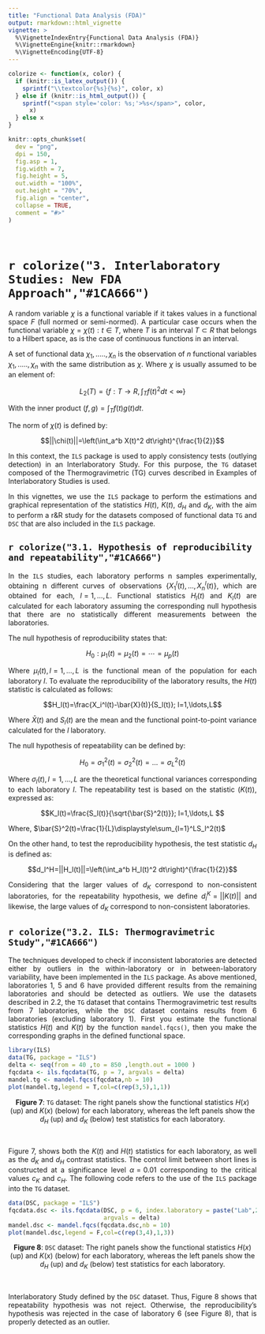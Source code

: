 ```yaml
---
title: "Functional Data Analysis (FDA)"
output: rmarkdown::html_vignette
vignette: >
  %\VignetteIndexEntry{Functional Data Analysis (FDA)}
  %\VignetteEngine{knitr::rmarkdown}
  %\VignetteEncoding{UTF-8}
---
```


```r
colorize <- function(x, color) {
  if (knitr::is_latex_output()) {
    sprintf("\\textcolor{%s}{%s}", color, x)
  } else if (knitr::is_html_output()) {
    sprintf("<span style='color: %s;'>%s</span>", color,
      x)
  } else x
}
```

```r
knitr::opts_chunk$set(
  dev = "png",
  dpi = 150,
  fig.asp = 1,
  fig.width = 7,
  fig.height = 5,
  out.width = "100%",
  out.height = "70%",
  fig.align = "center",
  collapse = TRUE,
  comment = "#>"
)
```

<br>

# `r colorize("3. Interlaboratory Studies: New FDA Approach","#1CA666")`

<p style="text-align:justify;">A random variable $\chi$ is a functional variable if it takes values in a functional space $F$ (full normed or semi-normed). A particular case occurs when the functional variable $\chi = {\chi(t) : t ∈ T}$, where $T$ is an interval $T ⊂ R$ that belongs to a Hilbert space, as is the case of continuous functions in an interval.</p>

<p style="text-align:justify;">A set of functional data $\chi_1, ....., \chi_n$ is the observation of $n$ functional variables $\chi_1, ....., \chi_n$ with the same distribution as $\chi$.  Where $\chi$ is usually assumed to be an element of:</p>

$$L_2(T) = \{f : T → R, \int_T f(t)^2dt < ∞\}$$

With the inner product $(f, g) = \int_T f (t) g (t) dt$.

The norm of $\chi(t)$ is defined by:

$$||\chi(t)||=\left(\int_a^b X(t)^2 dt\right)^{\frac{1}{2}}$$


<p style="text-align:justify;">In this context, the `ILS` package is used to apply consistency tests (outlying detection) in an Interlaboratory Study. For this purpose, the `TG` dataset composed of the Thermogravimetric (TG) curves described in Examples of Interlaboratory Studies is used.</p>

<p style="text-align:justify;">In this vignettes, we use the `ILS` package to perform the estimations and graphical representation of the statistics $H(t)$, $K(t)$, $d_H$ and $d_K$, with the aim to perform a r&R study for the datasets composed of functional data `TG` and `DSC` that are also included in the `ILS` package.</p>


## `r colorize("3.1. Hypothesis of reproducibility and repeatability","#1CA666")`

<p style="text-align:justify;">In the `ILS` studies, each laboratory performs n samples experimentally, obtaining n different curves of observations $\{X_1^l(t),\ldots,X_n^l(t)\}$, which are obtained
for each, $l=1,\ldots,L$. Functional statistics $H_l(t)$ and $K_l(t)$ are calculated for each laboratory assuming the corresponding null hypothesis that there are no statistically different measurements between the laboratories. </p>

The null hypothesis of reproducibility states that:

$$H_0: \mu_1(t)=\mu_2(t)=\cdots=\mu_p(t)$$

<p style="text-align:justify;">Where $\mu_l(t), l = 1,\ldots,L$ is the functional mean of the population for each laboratory $l$. To evaluate the reproducibility of the laboratory results, the $H(t)$ statistic is calculated as follows:</p>

$$H_l(t)=\frac{X_i^l(t)-\bar{X}(t)}{S_l(t)}; l=1,\ldots,L$$

<p style="text-align:justify;">Where $\bar{X}(t)$ and $S_l(t)$ are the mean and the functional point-to-point variance calculated for the $l$ laboratory.</p>

The null hypothesis of repeatability can be defined by:

$$H_0=\sigma_1^2(t)=\sigma_2^2(t)=\ldots=\sigma_L^2(t)$$

<p style="text-align:justify;">Where $\sigma_l(t), l = 1,\ldots,L$ are the theoretical functional variances corresponding to each laboratory $l$. The repeatability test is based on the statistic ($K(t)$), expressed as:</p>

$$K_l(t)=\frac{S_l(t)}{\sqrt{\bar{S}^2(t)}}; l=1,\ldots,L $$

Where, $\bar{S}^2(t)=\frac{1}{L}\displaystyle\sum_{l=1}^LS_l^2(t)$

<p style="text-align:justify;">On the other hand, to test the reproducibility hypothesis, the test statistic $d_H$ is defined as:</p>

$$d_l^H=||H_l(t)||=\left(\int_a^b H_l(t)^2 dt\right)^{\frac{1}{2}}$$

<p style="text-align:justify;">Considering that the larger values of $d_K$ correspond to non-consistent laboratories, for the repeatability hypothesis, we define $d_l^K=||K(t)||$ and likewise, the large values of $d_K$ correspond to non-consistent laboratories.</p>


## `r colorize("3.2. ILS: Thermogravimetric Study","#1CA666")`

<p style="text-align:justify;">The techniques developed to check if inconsistent laboratories are detected either by outliers in the within-laboratory or in between-laboratory variability, have been implemented in the `ILS` package. As above mentioned, laboratories 1, 5 and 6 have provided different results from the remaining laboratories and should be detected as outliers. We use the datasets described in 2.2, the `TG` dataset that contains Thermogravimetric test results from 7 laboratories, while the `DSC` dataset contains results from 6 laboratories (excluding laboratory 1). First you estimate the functional statistics $H(t)$ and $K(t)$ by the function `mandel.fqcs()`, then you make the corresponding graphs in the defined functional space. </p>

```r
library(ILS)
data(TG, package = "ILS")
delta <- seq(from = 40 ,to = 850 ,length.out = 1000 )
fqcdata <- ils.fqcdata(TG, p = 7, argvals = delta)
mandel.tg <- mandel.fqcs(fqcdata,nb = 10)
plot(mandel.tg,legend = T,col=c(rep(3,5),1,1))
```
<center>__Figure 7__: `TG` dataset: The right panels show the functional statistics $H(x)$ (up) and $K(x)$ (below) for each laboratory, whereas the left panels show the $d_H$ (up) and $d_K$ (below) test statistics for each laboratory.</center>

<br>

<p style="text-align:justify;">Figure 7, shows both the $K(t)$ and $H(t)$ statistics for each laboratory, as well as the $d_K$ and $d_H$ contrast statistics. The control limit between short lines is constructed at a significance level $\alpha = 0.01$ corresponding to the critical values $c_K$ and $c_H$. The following code refers to the use of the `ILS` package into the `TG` dataset.</p>


```r
data(DSC, package = "ILS")
fqcdata.dsc <- ils.fqcdata(DSC, p = 6, index.laboratory = paste("Lab",2:7), 
                           argvals = delta)
mandel.dsc <- mandel.fqcs(fqcdata.dsc,nb = 10)
plot(mandel.dsc,legend = F,col=c(rep(3,4),1,3))

```

<center> __Figure 8__: `DSC` dataset: The right panels show the functional statistics $H(x)$ (up) and $K(x)$ (below) for each laboratory, whereas the left panels show the $d_H$ (up) and $d_K$ (below) test statistics for each laboratory.</center>

<br>

<p style="text-align:justify;">Interlaboratory Study defined by the `DSC` dataset. Thus, Figure 8 shows that repeatability hypothesis was not reject. Otherwise, the reproducibility’s hypothesis was rejected in the case of laboratory 6 (see Figure 8), that is properly detected as an outlier.</p>
